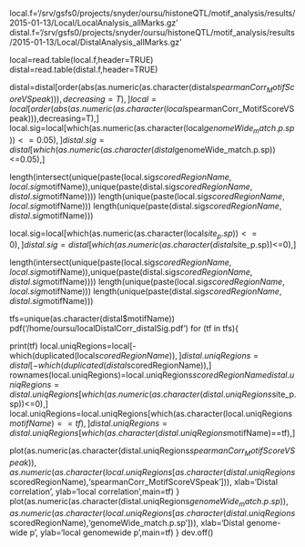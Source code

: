 
local.f='/srv/gsfs0/projects/snyder/oursu/histoneQTL/motif_analysis/results/2015-01-13/Local/LocalAnalysis_allMarks.gz'
distal.f='/srv/gsfs0/projects/snyder/oursu/histoneQTL/motif_analysis/results/2015-01-13/Local/DistalAnalysis_allMarks.gz'

local=read.table(local.f,header=TRUE)
distal=read.table(distal.f,header=TRUE)

distal=distal[order(abs(as.numeric(as.character(distal$spearmanCorr_MotifScoreVSpeak))),decreasing=T),]
local=local[order(abs(as.numeric(as.character(local$spearmanCorr_MotifScoreVSpeak))),decreasing=T),]
local.sig=local[which(as.numeric(as.character(local$genomeWide_match.p.sp))<=0.05),]
distal.sig=distal[which(as.numeric(as.character(distal$genomeWide_match.p.sp))<=0.05),]

length(intersect(unique(paste(local.sig$scoredRegionName,local.sig$motifName)),unique(paste(distal.sig$scoredRegionName,distal.sig$motifName))))
length(unique(paste(local.sig$scoredRegionName,local.sig$motifName)))
length(unique(paste(distal.sig$scoredRegionName,distal.sig$motifName)))

local.sig=local[which(as.numeric(as.character(local$site_p.sp))<=0),]
distal.sig=distal[which(as.numeric(as.character(distal$site_p.sp))<=0),]

length(intersect(unique(paste(local.sig$scoredRegionName,local.sig$motifName)),unique(paste(distal.sig$scoredRegionName,distal.sig$motifName))))
length(unique(paste(local.sig$scoredRegionName,local.sig$motifName)))
length(unique(paste(distal.sig$scoredRegionName,distal.sig$motifName)))

tfs=unique(as.character(distal$motifName))
pdf('/home/oursu/localDistalCorr_distalSig.pdf')
for (tf in tfs){

print(tf)
local.uniqRegions=local[-which(duplicated(local$scoredRegionName)),]
distal.uniqRegions=distal[-which(duplicated(distal$scoredRegionName)),]
rownames(local.uniqRegions)=local.uniqRegions$scoredRegionName
distal.uniqRegions=distal.uniqRegions[which(as.numeric(as.character(distal.uniqRegions$site_p.sp))<=0),]
local.uniqRegions=local.uniqRegions[which(as.character(local.uniqRegions$motifName)==tf),]
distal.uniqRegions=distal.uniqRegions[which(as.character(distal.uniqRegions$motifName)==tf),]

plot(as.numeric(as.character(distal.uniqRegions$spearmanCorr_MotifScoreVSpeak)),
	as.numeric(as.character(local.uniqRegions[as.character(distal.uniqRegions$scoredRegionName),'spearmanCorr_MotifScoreVSpeak'])),
	xlab='Distal correlation', ylab='local correlation',main=tf)
}
plot(as.numeric(as.character(distal.uniqRegions$genomeWide_match.p.sp)),
        as.numeric(as.character(local.uniqRegions[as.character(distal.uniqRegions$scoredRegionName),'genomeWide_match.p.sp'])),
        xlab='Distal genome-wide p', ylab='local genomewide p',main=tf)
}
dev.off()
